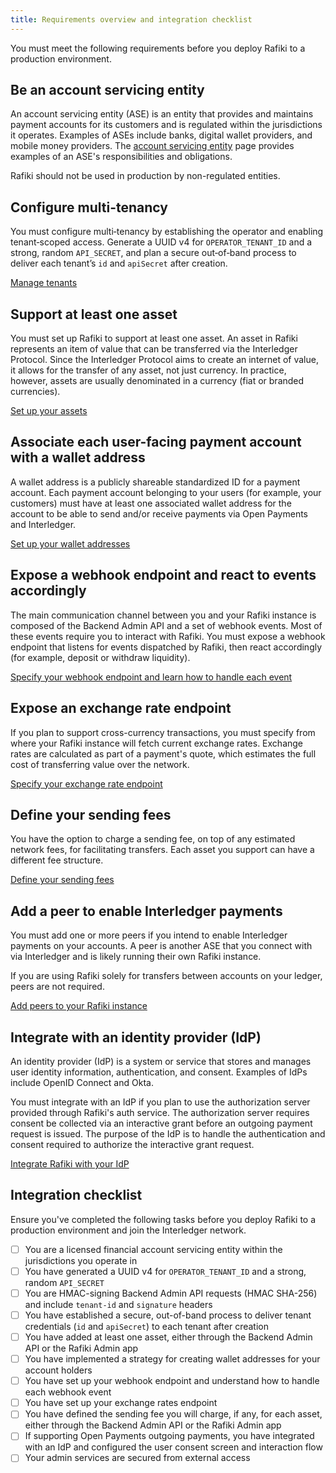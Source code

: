 ```yaml
---
title: Requirements overview and integration checklist
---
```



You must meet the following requirements before you deploy Rafiki to a production environment.

## Be an account servicing entity <Badge text="Required" variant="danger" />

An account servicing entity (ASE) is an entity that provides and maintains payment accounts for its customers and is regulated within the jurisdictions it operates. Examples of ASEs include banks, digital wallet providers, and mobile money providers. The [account servicing entity](/overview/concepts/account-servicing-entity) page provides examples of an ASE's responsibilities and obligations.

Rafiki should not be used in production by non-regulated entities.

## Configure multi-tenancy <Badge text="Required" variant="danger" />

You must configure multi‑tenancy by establishing the operator and enabling tenant‑scoped access. Generate a UUID v4 for `OPERATOR_TENANT_ID` and a strong, random `API_SECRET`, and plan a secure out‑of‑band process to deliver each tenant’s `id` and `apiSecret` after creation.

[Manage tenants](/integration/requirements/tenants)

## Support at least one asset <Badge text="Required" variant="danger" />

You must set up Rafiki to support at least one asset. An asset in Rafiki represents an item of value that can be transferred via the Interledger Protocol. Since the Interledger Protocol aims to create an internet of value, it allows for the transfer of any asset, not just currency. In practice, however, assets are usually denominated in a currency (fiat or branded currencies).

[Set up your assets](/integration/requirements/assets)

## Associate each user-facing payment account with a wallet address <Badge text="Required" variant="danger" />

A wallet address is a publicly shareable standardized ID for a payment account. Each payment account belonging to your users (for example, your customers) must have at least one associated wallet address for the account to be able to send and/or receive payments via Open Payments and Interledger.

[Set up your wallet addresses](/integration/requirements/wallet-addresses)

## Expose a webhook endpoint and react to events accordingly <Badge text="Required" variant="danger" />

The main communication channel between you and your Rafiki instance is composed of the Backend Admin API and a set of webhook events. Most of these events require you to interact with Rafiki. You must expose a webhook endpoint that listens for events dispatched by Rafiki, then react accordingly (for example, deposit or withdraw liquidity).

[Specify your webhook endpoint and learn how to handle each event](/integration/requirements/webhook-events)

## Expose an exchange rate endpoint <Badge text="Conditionally Optional" variant="caution" />

If you plan to support cross-currency transactions, you must specify from where your Rafiki instance will fetch current exchange rates. Exchange rates are calculated as part of a payment's quote, which estimates the full cost of transferring value over the network.

[Specify your exchange rate endpoint](/integration/requirements/exchange-rates)

## Define your sending fees <Badge text="Optional" variant="success" />

You have the option to charge a sending fee, on top of any estimated network fees, for facilitating transfers. Each asset you support can have a different fee structure.

[Define your sending fees](/integration/requirements/sending-fees)

## Add a peer to enable Interledger payments <Badge text="Conditionally Optional" variant="caution" />

You must add one or more peers if you intend to enable Interledger payments on your accounts. A peer is another ASE that you connect with via Interledger and is likely running their own Rafiki instance.

If you are using Rafiki solely for transfers between accounts on your ledger, peers are not required.

[Add peers to your Rafiki instance](/integration/requirements/peers)

## Integrate with an identity provider (IdP) <Badge text="Conditionally Optional" variant="caution" />

An identity provider (IdP) is a system or service that stores and manages user identity information, authentication, and consent. Examples of IdPs include OpenID Connect and Okta.

You must integrate with an IdP if you plan to use the authorization server provided through Rafiki's auth service. The authorization server requires consent be collected via an interactive grant before an outgoing payment request is issued. The purpose of the IdP is to handle the authentication and consent required to authorize the interactive grant request.

[Integrate Rafiki with your IdP](/integration/requirements/open-payments/idp)

## Integration checklist

Ensure you've completed the following tasks before you deploy Rafiki to a production environment and join the Interledger network.

- [ ] You are a licensed financial account servicing entity within the jurisdictions you operate in
- [ ] You have generated a UUID v4 for `OPERATOR_TENANT_ID` and a strong, random `API_SECRET`
- [ ] You are HMAC-signing Backend Admin API requests (HMAC SHA-256) and include `tenant-id` and `signature` headers
- [ ] You have established a secure, out-of-band process to deliver tenant credentials (`id` and `apiSecret`) to each tenant after creation
- [ ] You have added at least one asset, either through the Backend Admin API or the Rafiki Admin app
- [ ] You have implemented a strategy for creating wallet addresses for your account holders
- [ ] You have set up your webhook endpoint and understand how to handle each webhook event
- [ ] You have set up your exchange rates endpoint
- [ ] You have defined the sending fee you will charge, if any, for each asset, either through the Backend Admin API or the Rafiki Admin app
- [ ] If supporting Open Payments outgoing payments, you have integrated with an IdP and configured the user consent screen and interaction flow
- [ ] Your admin services are secured from external access
